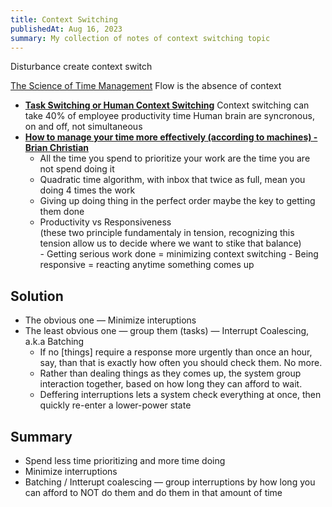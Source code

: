 ```yaml
---
title: Context Switching
publishedAt: Aug 16, 2023
summary: My collection of notes of context switching topic
---
```


Disturbance create context switch

[The Science of Time Management](https://towardsdatascience.com/the-science-of-time-management-7297600e8a0e)
Flow is the absence of context

- **[Task Switching or Human Context Switching](https://www.youtube.com/watch?v=0b02-_Wkpwo)**
  Context switching can take 40% of employee productivity time
  Human brain are syncronous, on and off, not simultaneous
- **[How to manage your time more effectively (according to machines) - Brian Christian](https://www.youtube.com/watch?v=iDbdXTMnOmE)**
  - All the time you spend to prioritize your work are the time you are not spend doing it
  - Quadratic time algorithm, with inbox that twice as full, mean you doing 4 times the work
  - Giving up doing thing in the perfect order maybe the key to getting them done
  - Productivity vs Responsiveness
    <aside className="text-action border border-zinc-500 px-4 rounded-md">
    	(these two principle fundamentaly in tension, recognizing this tension allow us to decide where we want to stike that balance)
    </aside>
    - Getting serious work done = minimizing context switching - Being responsive = reacting anytime something comes up

## Solution

- The obvious one — Minimize interuptions
- The least obvious one — group them (tasks) — Interrupt Coalescing, a.k.a Batching
  - If no [things] require a response more urgently than once an hour, say, than that is exactly how often you should check them. No more.
  - Rather than dealing things as they comes up, the system group interaction together, based on how long they can afford to wait.
  - Deffering interruptions lets a system check everything at once, then quickly re-enter a lower-power state

## Summary

- Spend less time prioritizing and more time doing
- Minimize interruptions
- Batching / Intterupt coalescing — group interruptions by how long you can afford to NOT do them and do them in that amount of time
